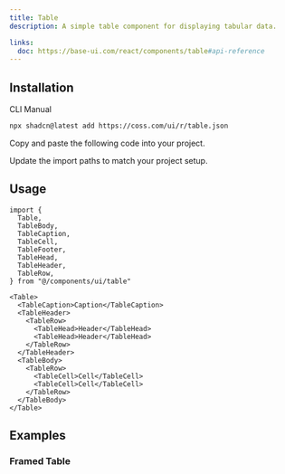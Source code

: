 ```yaml
---
title: Table
description: A simple table component for displaying tabular data.

links:
  doc: https://base-ui.com/react/components/table#api-reference
---
```


<ComponentPreview name="table-demo" />

## Installation

<CodeTabs>

<TabsList>
  <TabsTab value="cli">CLI</TabsTab>
  <TabsTab value="manual">Manual</TabsTab>
</TabsList>
<TabsPanel value="cli">

```bash
npx shadcn@latest add https://coss.com/ui/r/table.json
```

</TabsPanel>

<TabsPanel value="manual">

<Steps>

<Step>Copy and paste the following code into your project.</Step>

<ComponentSource name="table" title="components/ui/table.tsx" />

<Step>Update the import paths to match your project setup.</Step>

</Steps>

</TabsPanel>

</CodeTabs>

## Usage

```tsx
import {
  Table,
  TableBody,
  TableCaption,
  TableCell,
  TableFooter,
  TableHead,
  TableHeader,
  TableRow,
} from "@/components/ui/table"
```

```tsx
<Table>
  <TableCaption>Caption</TableCaption>
  <TableHeader>
    <TableRow>
      <TableHead>Header</TableHead>
      <TableHead>Header</TableHead>
    </TableRow>
  </TableHeader>
  <TableBody>
    <TableRow>
      <TableCell>Cell</TableCell>
      <TableCell>Cell</TableCell>
    </TableRow>
  </TableBody>
</Table>
```

## Examples

### Framed Table

<ComponentPreview name="table-framed" />
